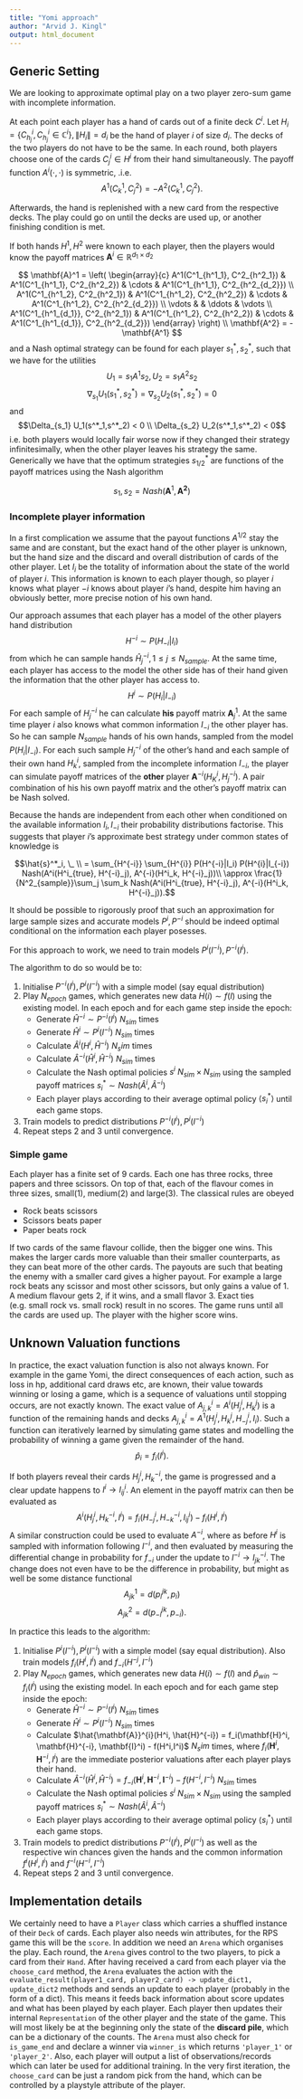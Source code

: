 ```yaml
---
title: "Yomi approach"
author: "Arvid J. Kingl"
output: html_document
---
```


## Generic Setting

We are looking to approximate optimal play on a two player zero-sum game with incomplete information.

At each point each player has a hand of cards out of a finite deck $C^i$. Let $H_i = \{C^i_{h_j}, C^i_{h_j} \in \mathbb{C}^i\}, \|H_i\| = d_i$ be the hand of player $i$ of size $d_i$. The decks of the two players do not have to be the same. 
In each round, both players choose one of the cards $C^i_j \in H^i$ from their hand simultaneously.
The payoff function $A^i(\cdot, \cdot)$ is symmetric, .i.e.
$$A^1(C^1_k, C^2_j) = -A^2(C^1_k, C^2_j).$$

Afterwards, the hand is replenished with a new card from the respective decks.
The play could go on until the decks are used up, or another finishing condition is met.

If both hands $H^1, H^2$ were known to each player, then the players would know the payoff matrices $\mathbf{A}^i \in \mathbb{R}^{d_1\times d_2}$

$$
\mathbf{A}^1 = \left(
\begin{array}{c}
A^1(C^1_{h^1_1}, C^2_{h^2_1}) & A^1(C^1_{h^1_1}, C^2_{h^2_2}) & \cdots & A^1(C^1_{h^1_1}, C^2_{h^2_{d_2}}) \\
A^1(C^1_{h^1_2}, C^2_{h^2_1}) & A^1(C^1_{h^1_2}, C^2_{h^2_2}) & \cdots & A^1(C^1_{h^1_2}, C^2_{h^2_{d_2}}) \\
\vdots &  & \ddots & \vdots \\
A^1(C^1_{h^1_{d_1}}, C^2_{h^2_1}) & A^1(C^1_{h^1_2}, C^2_{h^2_2}) & \cdots & A^1(C^1_{h^1_{d_1}}, C^2_{h^2_{d_2}})
\end{array}
\right) \\
\mathbf{A^2} = - \mathbf{A^1}
$$
and a Nash optimal strategy can be found for each player $s^*_1, s^*_2$, such that we have for the utilities
$$U_1 = s_1A^1s_2, U_2 = s_1A^2s_2$$
$$\nabla_{s_1}U_1(s^*_1,s^*_2) = \nabla_{s_2}U_2(s^*_1,s^*_2) = 0 $$
and 
$$\Delta_{s_1} U_1(s^*_1,s^*_2) < 0 \\
\Delta_{s_2} U_2(s^*_1,s^*_2) < 0$$
i.e. both players would locally fair worse now if they changed their strategy infinitesimally, when the other player leaves his strategy the same. Generically we have that the optimum strategies $s^*_{1/2}$ are functions of the payoff matrices using the Nash algorithm

$$s_1, s_2 = Nash(\mathbf{A}^1, \mathbf{A^2})$$

### Incomplete player information

In a first complication we assume that the payout functions $A^{1/2}$ stay the same and are constant, but the exact hand of the other player is unknown, but the hand size and the discard and overall distribution of cards of the other player. Let $I_i$ be the totality of information about the state of the world of player $i$. This information is known to each player though, so player $i$ knows what player $-i$ knows about player $i$'s hand, despite him having an obviously better, more precise notion of his own hand. 

Our approach assumes that each player has a model of the other players hand distribution 
$$H^{-i} \sim  P(H_{-i} | I_{i})$$
from which he can sample hands $\hat{H}^{-i}_j , 1 \leq j \leq N_{sample}.$
At the same time, each player has access to the model the other side has of their hand given the information that the other player has access to.
$$H^{i} \sim  P(H_{i} | I_{-i})$$
For each sample of $H^{-i}_j$ he can calculate **his** payoff matrix $\mathbf{A}^1_j$.
At the same time player $i$ also knows what common information $I_{-i}$  the other player has.
So he can sample $N_{sample}$ hands of his own hands, sampled from the model $P(H_{i} | I_{-i})$.
For each such sample $H^{-i}_j$ of the other's hand and each sample of their own hand $H^i_k$, sampled from the incomplete information $I_{-i}$, the player can simulate payoff matrices of the **other** player $\mathbf{A}^{-i}(H^i_K, H^{-i}_j)$. A pair combination of his his own payoff matrix and the other's payoff matrix can be Nash solved.

Because the hands are independent from each other when conditioned on the available information $I_i,I_{-i}$ their probability distributions factorise. This suggests that player $i$'s approximate best strategy under common states of knowledge is

$$\hat{s}^*_i, \_  \\
=  \sum_{H^{-i}} \sum_{H^{i}}  P(H^{-i}|I_i) P(H^{i}|I_{-i}) Nash(A^i(H^i_{true}, H^{-i}_j), A^{-i}(H^i_k, H^{-i}_j))\\ 
\approx \frac{1}{N^2_{sample}}\sum_j \sum_k Nash(A^i(H^i_{true}, H^{-i}_j), A^{-i}(H^i_k, H^{-i}_j)).$$

It should be possible to rigorously proof that such an approximation for large sample sizes and accurate models $P^i, P^{-i}$ should be indeed optimal conditional on the information each player posesses.

For this approach to work, we need to train models $P^i(I^{-i}), P^{-i}(I^i)$. 

The algorithm to do so would be to:

1. Initialise $P^{-i}(I^{i}), P^i(I^{-i})$ with a simple model (say equal distribution)
2. Play $N_{epoch}$ games, which generates new data $H(i) \sim f(I)$ using the existing model. In each epoch and for each game step inside the epoch:
    - Generate $\hat{H}^{-i} \sim P^{-i}(I^{i})$ $N_{sim}$ times
    - Generate $\hat{H}^{i} \sim P^{i}(I^{-i})$ $N_{sim}$ times
    - Calculate $\hat{A}^{i}(H^i, \hat{H}^{-i})$ $N_sim$ times
    - Calculate $\hat{A}^{-i}(\hat{H}^i, \hat{H}^{-i})$ $N_{sim}$ times
    - Calculate the Nash optimal policies $s^i$ $N_{sim} \times N_{sim}$ using the sampled payoff matrices $s^*_i \sim Nash(\hat{A}^{i}, \hat{A}^{-i})$
    - Each player plays according to their average optimal policy $\left< s^*_i\right>$ until each game stops.
3. Train models to predict distributions $P^{-i}(I^{i}), P^i(I^{-i})$
4. Repeat steps 2 and 3 until convergence.

### Simple game

Each player has a finite set of 9 cards. Each one has three rocks, three papers and three scissors.
On top of that, each of the flavour comes in three sizes, small(1), medium(2) and large(3).
The classical rules are obeyed

- Rock beats scissors
- Scissors beats paper
- Paper beats rock

If two cards of the same flavour collide, then the bigger one wins. This makes the larger cards more valuable than their smaller counterparts, as they can beat more of the other cards.
The payouts are such that beating the enemy with a smaller card gives a higher payout. For example a large rock beats any scissor and most other scissors, but only gains a value of 1. A medium flavour gets 2, if it wins, and a small flavor 3. Exact ties (e.g. small rock vs. small rock) result in no scores.
The game runs until all the cards are used up. The player with the higher score wins.

## Unknown Valuation functions

In practice, the exact valuation function is also not always known. For example in the game Yomi, the direct consequences of each action, such as loss in hp, additional card draws etc, are known, their value towards winning or losing a game, which is a sequence of valuations until stopping occurs, are not exactly known. 
The exact value of $A^i_{j,k}= A^i(H^i_j, H^j_k)$ is a function of the remaining hands and decks $A^i_{j,k} = A^1(H^i_j, H^j_k, H^i_{-j},I_i).$
Such a function can iteratively learned by simulating game states and modelling the probability of winning a game given the remainder of the hand. 
$$\hat{p}_i = f_i(I^i).$$

If both players reveal their cards $H^i_j, H^{-i}_k$, the game is progressed and a clear update happens to $I^i \rightarrow I^{i}_{ij}.$
An element in the payoff matrix can then be evaluated as
$$A^i(H^i_j, H^{-i}_k, I^i) = f_i(H^i_{-j},H^{-i}_{-k}, I^i_{ij}) - f_i(H^i,I^i)$$
A similar construction could be used to evaluate  $A^{-i}$, where as before $H^i$ is sampled with information following $I^{-i}$, and then evaluated by measuring the differential change in probability for $f_{-i}$ under the update to $I^{-i} \rightarrow I^{-i}_{jk}.$
The change does not even have to be the difference in probability, but might as well be some distance functional $$A^1_{jk} = d(p^{jk}_{i},p_i)$$
$$A^2_{jk} = d(p^{jk}_{-i},p_{-i}).$$

In practice this leads to the algorithm:

1. Initialise $P^i(I^{-i}), P^i(I^{-i})$ with a simple model (say equal distribution). Also train models $f_i(H^i, I^i)$ and $f_{-i}( H^{-j}, I^{-i})$
2. Play $N_{epoch}$ games, which generates new data $H(i) \sim f(I)$ and $\hat{p}_{win} \sim f_{i}(I^i)$ using the existing model. In each epoch and for each game step inside the epoch:
    - Generate $\hat{H}^{-i} \sim P^{-i}(I^{i})$ $N_{sim}$ times
    - Generate $\hat{H}^{i} \sim P^{i}(I^{-i})$ $N_{sim}$ times
    - Calculate $\hat{\mathbf{A}}^{i}(H^i, \hat{H}^{-i}) = f_i(\mathbf{H}^i, \mathbf{H}^{-i}, \mathbf{I}^i) - f(H^i,I^i)$  $N_sim$ times, where $f_i(\mathbf{H}^i, \mathbf{H}^{-i}, I^i)$ are the immediate posterior valuations after each player plays their hand. 
    - Calculate $\hat{A}^{-i}(\hat{H}^i, \hat{H}^{-i})= f_{-i}(\mathbf{H}^i, \mathbf{H}^{-i}, \mathbf{I}^{-i}) - f(H^{-i},I^{-i})$ $N_{sim}$ times
    - Calculate the Nash optimal policies $s^i$ $N_{sim} \times N_{sim}$ using the sampled payoff matrices $s^*_i \sim Nash(\hat{A}^{i}, \hat{A}^{-i})$
    - Each player plays according to their average optimal policy $\left< s^*_i\right>$ until each game stops.
3. Train models to predict distributions $P^{-i}(I^{i}), P^i(I^{-i})$ as well as the respective win chances given the hands and the common information $f^i(H^i, I^i)$ and $f^{-i}(H^{-i}, I^{-i})$
4. Repeat steps 2 and 3 until convergence.

## Implementation details

We certainly need to have a `Player` class which carries a shuffled instance of their `Deck` of cards. Each player also needs win attributes, for the RPS game this will be the `score`. In addition we need an `Arena` which organises the play. Each round, the `Arena` gives control to the two players, to pick a card from their `Hand`. After having received a card from each player via the `choose_card` method, the `Arena` evaluates the action with the `evaluate_result(player1_card, player2_card) -> update_dict1, update_dict2` methods and sends an update to each player (probably in the form of a dict). This means it feeds back information about score updates and what has been played by each player. Each player then updates their internal `Representation` of the other player and the state of the game. This will most likely be at the beginning only the state of the **discard pile**, which can be a dictionary of the counts.
The `Arena` must also check for `is_game_end` and declare a winner via `winner_is` which returns `'player_1'` or `'player_2'`. Also, each player will output a list of observations/records which can later be used for additional training. 
In the very first iteration, the `choose_card` can be just a random pick from the hand, which can be controlled by a playstyle attribute of the player. 
